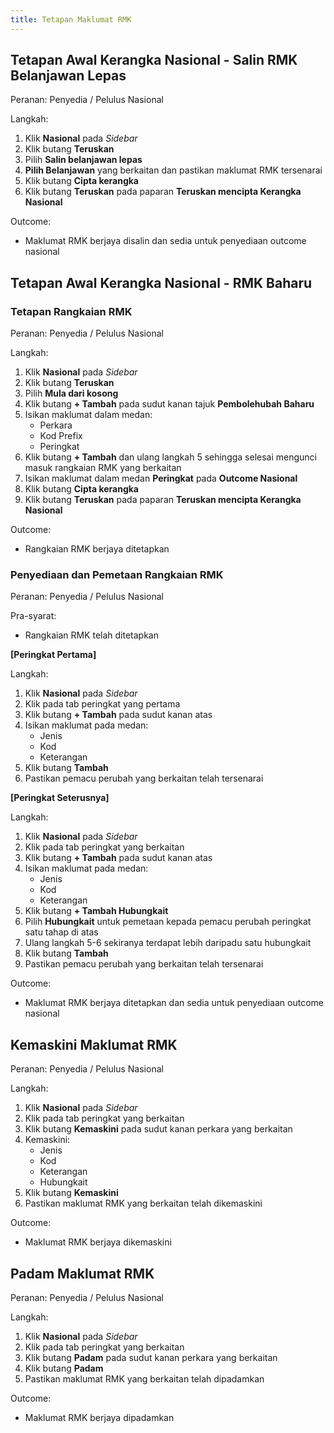 ```yaml
---
title: Tetapan Maklumat RMK
---
```


## Tetapan Awal Kerangka Nasional - Salin RMK Belanjawan Lepas
Peranan: Penyedia / Pelulus Nasional

Langkah:
1. Klik **Nasional** pada *Sidebar*
2. Klik butang **Teruskan**
3. Pilih **Salin belanjawan lepas**
4. **Pilih Belanjawan** yang berkaitan dan pastikan maklumat RMK tersenarai
5. Klik butang **Cipta kerangka**
6. Klik butang **Teruskan** pada paparan **Teruskan mencipta Kerangka Nasional**

Outcome:
* Maklumat RMK berjaya disalin dan sedia untuk penyediaan outcome nasional

## Tetapan Awal Kerangka Nasional - RMK Baharu
### Tetapan Rangkaian RMK
Peranan: Penyedia / Pelulus Nasional

Langkah:
1. Klik **Nasional** pada *Sidebar*
2. Klik butang **Teruskan**
3. Pilih **Mula dari kosong**
4. Klik butang **+ Tambah** pada sudut kanan tajuk **Pembolehubah Baharu**
5. Isikan maklumat dalam medan:
    * Perkara
    * Kod Prefix
    * Peringkat
6. Klik butang **+ Tambah** dan ulang langkah 5 sehingga selesai mengunci masuk rangkaian RMK yang berkaitan
7. Isikan maklumat dalam medan **Peringkat** pada **Outcome Nasional**
8. Klik butang **Cipta kerangka**
9. Klik butang **Teruskan** pada paparan **Teruskan mencipta Kerangka Nasional**

Outcome:
* Rangkaian RMK berjaya ditetapkan

### Penyediaan dan Pemetaan Rangkaian RMK
Peranan: Penyedia / Pelulus Nasional

Pra-syarat: 
* Rangkaian RMK telah ditetapkan

**[Peringkat Pertama]**

Langkah:
1. Klik **Nasional** pada *Sidebar*
2. Klik pada tab peringkat yang pertama
3. Klik butang **+ Tambah** pada sudut kanan atas
4. Isikan maklumat pada medan:
    * Jenis
    * Kod
    * Keterangan
5. Klik butang **Tambah**
6. Pastikan pemacu perubah yang berkaitan telah tersenarai

**[Peringkat Seterusnya]**

Langkah:
1. Klik **Nasional** pada *Sidebar*
2. Klik pada tab peringkat yang berkaitan
3. Klik butang **+ Tambah** pada sudut kanan atas
4. Isikan maklumat pada medan:
    * Jenis
    * Kod
    * Keterangan
5. Klik butang **+ Tambah Hubungkait**
6. Pilih **Hubungkait** untuk pemetaan kepada pemacu perubah peringkat satu tahap di atas
7. Ulang langkah 5-6 sekiranya terdapat lebih daripadu satu hubungkait
8. Klik butang **Tambah**
9. Pastikan pemacu perubah yang berkaitan telah tersenarai

Outcome:
* Maklumat RMK berjaya ditetapkan dan sedia untuk penyediaan outcome nasional

## Kemaskini Maklumat RMK
Peranan: Penyedia / Pelulus Nasional

Langkah:
1. Klik **Nasional** pada *Sidebar*
2. Klik pada tab peringkat yang berkaitan
3. Klik butang **Kemaskini** pada sudut kanan perkara yang berkaitan
4. Kemaskini:
    * Jenis
    * Kod
    * Keterangan
    * Hubungkait
5. Klik butang **Kemaskini**
6. Pastikan maklumat RMK yang berkaitan telah dikemaskini

Outcome:
* Maklumat RMK berjaya dikemaskini

## Padam Maklumat RMK
Peranan: Penyedia / Pelulus Nasional

Langkah:
1. Klik **Nasional** pada *Sidebar*
2. Klik pada tab peringkat yang berkaitan
3. Klik butang **Padam** pada sudut kanan perkara yang berkaitan
4. Klik butang **Padam** 
5. Pastikan maklumat RMK yang berkaitan telah dipadamkan

Outcome:
* Maklumat RMK berjaya dipadamkan



